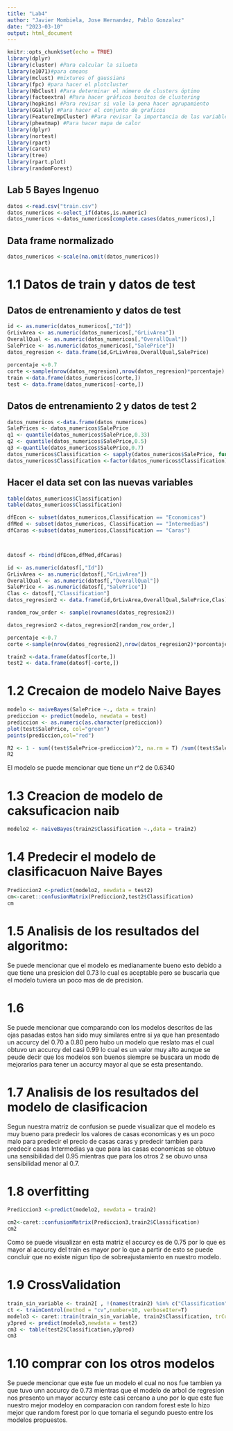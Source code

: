 ```yaml
---
title: "Lab4"
author: "Javier Mombiela, Jose Hernandez, Pablo Gonzalez"
date: "2023-03-10"
output: html_document
---
```



```r
knitr::opts_chunk$set(echo = TRUE)
library(dplyr)
library(cluster) #Para calcular la silueta
library(e1071)#para cmeans
library(mclust) #mixtures of gaussians
library(fpc) #para hacer el plotcluster
library(NbClust) #Para determinar el número de clusters óptimo
library(factoextra) #Para hacer gráficos bonitos de clustering
library(hopkins) #Para revisar si vale la pena hacer agrupamiento
library(GGally) #Para hacer el conjunto de graficos
library(FeatureImpCluster) #Para revisar la importancia de las variables en los grupos.
library(pheatmap) #Para hacer mapa de calor
library(dplyr)
library(nortest)
library(rpart)
library(caret)
library(tree)
library(rpart.plot)
library(randomForest)

```

## Lab 5 Bayes Ingenuo 

```r
datos <-read.csv("train.csv")
datos_numericos <-select_if(datos,is.numeric)
datos_numericos <-datos_numericos[complete.cases(datos_numericos),]

```

## Data frame normalizado
```r
datos_numericos <-scale(na.omit(datos_numericos))
```
# 1.1 Datos de train y datos de test
## Datos de entrenamiento y datos de test
```r
id <- as.numeric(datos_numericos[,"Id"])
GrLivArea <- as.numeric(datos_numericos[,"GrLivArea"])
OverallQual <- as.numeric(datos_numericos[,"OverallQual"])
SalePrice <- as.numeric(datos_numericos[,"SalePrice"])
datos_regresion <- data.frame(id,GrLivArea,OverallQual,SalePrice)
  
porcentaje <-0.7
corte <-sample(nrow(datos_regresion),nrow(datos_regresion)*porcentaje)
train <-data.frame(datos_numericos[corte,])
test <- data.frame(datos_numericos[-corte,])
```


## Datos de entrenamiento 2 y datos de test 2

```r
datos_numericos <-data.frame(datos_numericos)
SalePrices <- datos_numericos$SalePrice
q1 <- quantile(datos_numericos$SalePrice,0.33)
q2 <- quantile(datos_numericos$SalePrice,0.5)
q3 <-quantile(datos_numericos$SalePrice,0.7)
datos_numericos$Classification <- sapply(datos_numericos$SalePrice, function(x) ifelse(x <= q1, "Economicas", ifelse(x >= q2 && x <= q3, "Intermedias", "Caras")))
datos_numericos$Classification <-factor(datos_numericos$Classification)
```

## Hacer el data set con las nuevas variables

```r
table(datos_numericos$Classification)
table(datos_numericos$Classification)

dfEcon <- subset(datos_numericos,Classification == "Economicas")
dfMed <- subset(datos_numericos, Classification == "Intermedias")
dfCaras <-subset(datos_numericos,Classification == "Caras")



datosf <- rbind(dfEcon,dfMed,dfCaras)

id <- as.numeric(datosf[,"Id"])
GrLivArea <- as.numeric(datosf[,"GrLivArea"])
OverallQual <- as.numeric(datosf[,"OverallQual"])
SalePrice <- as.numeric(datosf[,"SalePrice"])
Clas <- datosf[,"Classification"]
datos_regresion2 <- data.frame(id,GrLivArea,OverallQual,SalePrice,Clas)

random_row_order <- sample(rownames(datos_regresion2))

datos_regresion2 <-datos_regresion2[random_row_order,]

porcentaje <-0.7
corte <-sample(nrow(datos_regresion2),nrow(datos_regresion2)*porcentaje)

train2 <-data.frame(datosf[corte,])
test2 <- data.frame(datosf[-corte,])
```


# 1.2 Crecaion de modelo Naive Bayes
```r
modelo <- naiveBayes(SalePrice ~., data = train)
prediccion <- predict(modelo, newdata = test)
prediccion <- as.numeric(as.character(prediccion))
plot(test$SalePrice, col="green")
points(prediccion,col="red")
```
```r
R2 <- 1 - sum((test$SalePrice-prediccion)^2, na.rm = T) /sum((test$SalePrice-mean(test$SalePrice))^2, na.rm = T)
R2
```
El modelo se puede mencionar que tiene un r^2 de 0.6340


# 1.3 Creacion de modelo de caksuficacion naib
```r
modelo2 <- naiveBayes(train2$Classification ~.,data = train2)
```

# 1.4 Predecir el modelo de clasificacuon Naive Bayes
```r
Prediccion2 <-predict(modelo2, newdata = test2)
cm<-caret::confusionMatrix(Prediccion2,test2$Classification)
cm
```
# 1.5 Analisis de los resultados del algoritmo:

Se puede mencionar que el modelo es medianamente bueno esto debido a que tiene una presicion del 0.73 lo cual es aceptable pero se buscaria que el modelo tuviera un poco mas de de precision.

# 1.6
Se puede mencionar que comparando con los modelos descritos de las ojas pasadas estos han sido muy similares entre si ya que han presentado un accurcy del 0.70 a 0.80 pero hubo un modelo que reslato mas el cual obtuvo un accurcy del casi 0.99 lo cual es un valor muy alto aunque se peude decir que los modelos son buenos siempre se buscara un modo de mejorarlos para tener un accurcy mayor al que se esta presentando.

# 1.7 Analisis de  los resultados del modelo de clasificacion
Segun nuestra matriz de confusion se puede visualizar que el modelo es muy bueno para predecir los valores de casas economicas y es un poco malo para predecir el precio de casas caras y predecir tambien para predecir casas Intermedias ya que para las casas economicas se obtuvo una sensibilidad del 0.95 mientras que para los otros 2 se obuvo unsa sensibilidad menor al 0.7.

# 1.8 overfitting
```r
Prediccion3 <-predict(modelo2, newdata = train2)

cm2<-caret::confusionMatrix(Prediccion3,train2$Classification)
cm2


```
Como se puede visualizar en esta matriz el accurcy es de 0.75 por lo que es mayor al accurcy del train es mayor por lo que a partir de esto se puede concluir que no existe nigun tipo de sobreajustamiento en nuestro modelo.

# 1.9 CrossValidation
```r
train_sin_variable <- train2[ , !(names(train2) %in% c("Classification"))]
ct <- trainControl(method = "cv",number=10, verboseIter=T)
modelo3 <- caret::train(train_sin_variable, train2$Classification, trControl = ct, method="naive_bayes")
y3pred <- predict(modelo3,newdata = test2)
cm3 <- table(test2$Classification,y3pred)
cm3
```
# 1.10 comprar con los otros modelos

Se puede mencionar que este fue un modelo el cual no nos fue tambien ya que tuvo unn accurcy de 0.73 mientras que el modelo de arbol de regresion nos presento un mayor accurcy este casi cercano a uno por lo que este fue nuestro mejor modeloy en comparacion con random forest este lo hizo mejor que random forest por lo que tomaria el segundo puesto entre los modelos propuestos.



